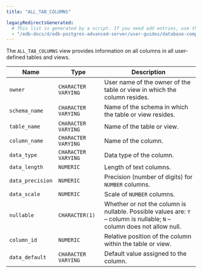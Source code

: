 ```yaml
---
title: "ALL_TAB_COLUMNS"

legacyRedirectsGenerated:
  # This list is generated by a script. If you need add entries, use the `legacyRedirects` key.
  - "/edb-docs/d/edb-postgres-advanced-server/user-guides/database-compatibility-for-oracle-developers-catalog-views-guide/13/all_tab_columns.html"
---
```


<div id="all_tab_columns" class="registered_link"></div>

The `ALL_TAB_COLUMNS` view provides information on all columns in all user-defined tables and views.

| Name             | Type                | Description                                                                                                             |
| ---------------- | ------------------- | ----------------------------------------------------------------------------------------------------------------------- |
| `owner`          | `CHARACTER VARYING` | User name of the owner of the table or view in which the column resides.                                                |
| `schema_name`    | `CHARACTER VARYING` | Name of the schema in which the table or view resides.                                                                  |
| `table_name`     | `CHARACTER VARYING` | Name of the table or view.                                                                                              |
| `column_name`    | `CHARACTER VARYING` | Name of the column.                                                                                                     |
| `data_type`      | `CHARACTER VARYING` | Data type of the column.                                                                                                |
| `data_length`    | `NUMERIC`           | Length of text columns.                                                                                                 |
| `data_precision` | `NUMERIC`           | Precision (number of digits) for `NUMBER` columns.                                                                      |
| `data_scale`     | `NUMERIC`           | Scale of `NUMBER` columns.                                                                                              |
| `nullable`       | `CHARACTER(1)`      | Whether or not the column is nullable. Possible values are: `Y` – column is nullable; `N` – column does not allow null. |
| `column_id`      | `NUMERIC`           | Relative position of the column within the table or view.                                                               |
| `data_default`   | `CHARACTER VARYING` | Default value assigned to the column.                                                                                   |
